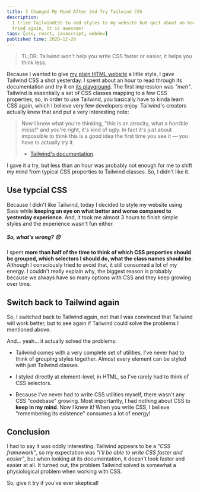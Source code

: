 ```yaml
---
title: I Changed My Mind After 2nd Try Tailwind CSS
description:
  I tried TailwindCSS to add styles to my website but quit about an hour, then I
  tried again, it is awesome!
tags: [css, react, javascript, webdev]
published time: 2020-12-28
---
```


> TL;DR: Tailwind won't help you write CSS faster or easier, it helps you think
> less.

Because I wanted to give [my plain HTML website] a little style, I gave Tailwind
CSS a shot yesterday. I spent about an hour to read through its documentation
and try it on [its playground][tailwind play]. The first impression was _"meh"_.
Tailwind is essentially a set of CSS classes mapping to a few CSS properties,
so, in order to use Tailwind, you basically have to kinda learn CSS again, which
I believe very few developers enjoy. Tailwind's creators actually knew that and
put a very interesting note:

> Now I know what you're thinking, "this is an atrocity, what a horrible mess!"
> and you're right, it's kind of ugly. In fact it's just about impossible to
> think this is a good idea the first time you see it — you have to actually try
> it.
>
> - [Tailwind's documentation](https://tailwindcss.com/docs/utility-first).

I gave it a try, but less than an hour was probably not enough for me to shift
my mind from typical CSS properties to Tailwind classes. So, I didn't like it.

## Use typcial CSS

Because I didn't like Tailwind, today I decided to style my website using Sass
while **keeping an eye on what better and worse compared to yesterday
experience**. And, it took me almost 3 hours to finish simple styles and the
experience wasn't fun either.

##### So, what's wrong? 😠

I spent **more than half of the time to think of which CSS properties should be
grouped, which selectors I should do, what the class names should be**. Although
I consciously tried to avoid that, it still consumed a lot of my energy. I
couldn't really explain why, the biggest reason is probably because we always
have so many options with CSS and they keep growing over time.

## Switch back to Tailwind again

So, I switched back to Tailwind again, not that I was convinced that Tailwind
will work better, but to see again if Tailwind could solve the problems I
mentioned above.

And... yeah... it actually solved the problems:

- Tailwind comes with a very complete set of utilities, I've never had to think
  of grouping styles together. Almost every element can be styled with just
  Tailwind classes.

- I styled directly at element-level, in HTML, so I've rarely had to think of
  CSS selectors.

- Because I've never had to write CSS utilities myself, there wasn't any CSS
  "codebase" growing. Most importantly, I had nothing about CSS to **keep in my
  mind**. Now I knew it! When you write CSS, I believe "remembering its
  existence" consumes a lot of energy!

## Conclusion

I had to say it was oddly interesting. Tailwind appears to be a _"CSS
framework"_, so my expectation was _"I'll be able to write CSS faster and
easier"_, but when looking at its documentation, it doesn't look faster and
easier at all. It turned out, the problem Tailwind solved is somewhat a
physiological problem when working with CSS.

So, give it try if you've ever skeptical!

<!-- Links -->

[my plain html website]: /blog/hello-world-start-blog-in-html
[tailwind play]: https://play.tailwindcss.com
